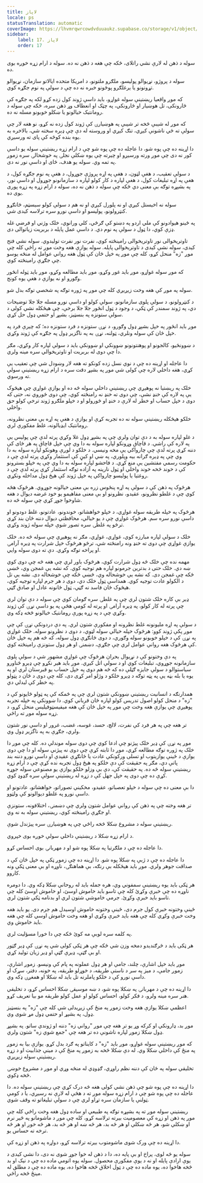 ```yaml
---
title: لاپاز
locale: ps
statusTranslation: automatic
coverImage: https://lhvmrqwrcowdvduuaukz.supabase.co/storage/v1/object/public/strapi-uploads/small_cover-educacion-fundamental.webp-2d51a7828a2b1309555be27f7e2a61a0.webp
sidebar:
    label: 17. لاپاز
    order: 17
---
```

سوله د ذهن له لارې نشي راتلای، ځکه چې هغه د ذهن نه ده. سوله د ارام زړه خوږه بوی ده.

سوله د پروژو، نړیوالو پولیسو، ملګرو ملتونو، د امریکا متحده ایالاتو سازمان، نړیوالو تړونونو یا یرغلګرو پوځونو خبره نه ده چې د سولې په نوم جګړه کوي.

که موږ واقعیا ریښتینې سوله غواړو، باید داسې ژوند کول زده کړو لکه په جګړه کې څارونکی، تل هوښیار او څارونکي، په چټک او انعطاف وړ ذهن سره، ځکه چې سوله د رومانتيک خیالونو یا ښکلو خوبونو مسله نه ده.

که موږ له شېبې څخه تر شېبې په هوښیارۍ کې ژوند کول زده نه کړو، نو هغه لار چې سولې ته ځي ناشونې کیږي، تنګ کیږي او وروسته له دې چې ډیره سخته شي، بالاخره به یوه بنده کوڅه کې پای ته ورسیږي.

دا اړینه ده چې پوه شو، دا عاجله ده چې پوه شو چې د ارام زړه ریښتینې سوله یو داسې کور نه دی چې موږ ورته ورسیږو او چیرته چې یوه ښکلې نجلۍ په خوشحالۍ سره زموږ په تمه وي. سوله یو هدف، ځای او داسې نور نه دی.

د سولې تعقیب، د هغې لټون، د هغې په اړه پروژې جوړول، د هغې په نوم جګړه کول، د هغې په اړه تبلیغات کول، د هغې لپاره د کار کولو لپاره د سازمانونو جوړول او داسې نور، په بشپړه توګه بې معنی دي ځکه چې سوله د ذهن نه ده، سوله د ارام زړه په زړه پوری بوی ده.

سوله نه اخیستل کیږي او نه پلورل کیږي او نه هم د سولې کولو سیسټم، ځانګړو کنټرولونو، پولیسو او داسې نورو سره ترلاسه کیدی شي.

په ځینو هیوادونو کې ملي اردو په دښتو کې ګرځي، کلي ورانوي، خلک وژني او فرضي غله ډزې کوي، دا ټول د سولې په نوم دي. د داسې عمل پایله د بربریت زیاتوالی دی.

تاوتریخوالی نور تاوتریخوالی رامینځته کوي، نفرت نور نفرت تولیدوي. سوله نشي فتح کیدی، سوله نشي کیدی د تاوتریخوالی پایله. سوله یوازې هغه وخت موږ ته راځي کله چې موږ "زه" منحل کړو، کله چې موږ په خپل ځان کې ټول هغه رواني عوامل له منځه یوسو چې جګړې رامینځته کوي.

که موږ سوله غواړو، موږ باید غور وکړو، موږ باید مطالعه وکړو، موږ باید ټوله انځور وګورو او نه یوازې د هغې یوه کونج.

سوله په موږ کې هغه وخت زیږیږي کله چې موږ په ژوره توګه په شخصي توګه بدل شو.

د کنټرولونو، د سولې پلوی سازمانونو، سولې کولو او داسې نورو مسله جلا جلا توضیحات دي، په ژوند سمندر کې ټکي، د وجود د ټول انځور جلا جلا برخې، چې هیڅکله نشي کولی د سولې ستونزه په بنسټیز، بشپړ او حتمي ډول حل کړي.

موږ باید انځور په خپل بشپړ ډول وګورو، د نړۍ ستونزه د فرد ستونزه ده؛ که چیرې فرد په خپل ځان کې سوله ونلري، ټولنه، نړۍ به په ناگزیر ډول په جګړه کې ژوند وکړي.

د ښوونځیو، کالجونو او پوهنتونونو ښوونکي او ښوونکې باید د سولې لپاره کار وکړي، مګر دا چې دوی له بربریت او تاوتریخوالي سره مینه ولري.

دا عاجله او اړینه ده چې د نوي نسل زده کونکو ته هغه لار وښودل شي چې تعقیب یې کړي، هغه داخلي لاره چې کولی شي موږ په بشپړ دقت سره د ارام زړه ریښتینې سولې ته ورسوي.

خلک په ریښتیا نه پوهیږي چې ریښتینې داخلي سوله څه ده او یوازې غواړي چې هیڅوک یې په لاره کې خنډ نشي، چې دوی ته خنډ نه رامنځته کوي، چې دوی ځوروي نه، حتی که دوی د خپل حساب او خطر له لارې د خنډ او ځورولو او د خپلو ملګرو ژوند ترخې کولو حق واخلي.

خلکو هیڅکله ریښتینې سوله نه ده تجربه کړې او یوازې د هغې په اړه بې معنی نظرونه، رومانتيک ایډیالونه، غلط مفکورې لري.

د غلو لپاره سوله به د دې توان ولري چې په بشپړ ډول غلا وکړي پرته لدې چې پولیس یې په لاره کې راشي. د قاچاق وړونکو لپاره سوله به دا وي چې خپل قاچاق په هر ځای کې دننه کړي پرته لدې چې چارواکي یې مخه ونیسي. د خلکو د لوږې وهونکو لپاره سوله به دا وي چې په ډیره ګرانه بیه وپلوري، په ښي او کیڼ کې استثمار وکړي پرته لدې چې د حکومت رسمي مفتشین یې منع کړي. د فاحشو لپاره سوله به دا وي چې په خپلو بسترونو کې د خوند څخه خوند واخلي او ټول نارینه په آزاده توګه استثمار کړي پرته لدې چې د روغتیا یا پولیسو چارواکي په خپل ژوند کې هیڅ ډول مداخله ونکړي.

هرڅوک په ذهن کې د سولې په اړه پنځوس زره بې معنی خیالونه جوړوي. هرڅوک هڅه کوي چې د غلطو نظرونو، عقیدو، نظرونو او بې معنی مفاهیمو یو خود غرضه دیوال د هغه شاوخوا جوړ کړي چې سوله څه ده.

هرڅوک په خپله طریقه سوله غواړي، د خپلو خواهشاتو، خوندونو، عادتونو، غلط دودونو او داسې نورو سره سم. هرڅوک غواړي چې د یو خیالي، محافظتي دیوال دننه ځان بند کړي ترڅو په غلطۍ سره تصور شوې خپله سوله ژوند وکړي.

خلک د سولې لپاره مبارزه کوي، غواړي، غواړي، مګر نه پوهیږي چې سوله څه ده. خلک یوازې غواړي چې دوی ته خنډ ونه رامنځته شي، ترڅو هرڅوک خپل شرارت په ډیره آرامۍ او پراخه توګه وکړي. دې ته دوی سوله وايي.

مهمه نده چې خلک څه ډول شرارت کوي، هرڅوک باور لري چې هغه څه چې دوی کوي ښه دي. خلک حتی د بدترین جرمونو لپاره هم توجیه کوي. که نشه يي غمجن وي، څښي ځکه چې غمجن دی. که نشه يي خوشحاله وي، څښي ځکه چې خوشحاله دی. نشه يي تل د الکولو عادت توجیه کوي. همداسې ټول خلک دي، دوی د هر جرم لپاره توجیه کوي، هیڅوک ځان فاسد نه ګڼي، ټول ځانونه عادل او صادق ګڼي.

ډیر بې کاره خلک شتون لري چې په غلطۍ سره ګومان کوي چې سوله د دې توان لري چې پرته له کار کولو، په ډیره آرامۍ او پرته له کومې هڅې په یو داسې نړۍ کې ژوند وکړي چې د په زړه پورې رومانتيک خیالونو څخه ډکه وي.

د سولې په اړه ملیونونه غلط نظرونه او مفکورې شتون لري. په دې دردونکې نړۍ کې چې موږ پکې ژوند کوو: هرڅوک خپله خیالي سوله لټوي، د دوی د نظرونو سوله. خلک غواړي په نړۍ کې د خپلو خوبونو سوله وګوري، د دوی ځانګړې ډول سوله، که څه هم په خپل ځان کې هرڅوک هغه رواني عوامل لري چې جګړې، دښمنۍ او هر ډول ستونزې رامینځته کوي.

په دې وختونو کې د نړیوال بحران هرڅوک چې غواړي مشهور شي د سولې پلوی سازمانونه جوړوي، تبلیغات کوي او د سولې اتل کیږي. موږ باید هیر نکړو چې ډیرو ځناورو سیاستوالو د سولې جایزه ګټلې ده که څه هم دوی په خپل حساب یو قبرستان لري او په یوه یا بله بڼه یې په پټه توګه د ډیرو خلکو د وژلو امر کړی دی، کله چې دوی د ځان د پټولو په خطر کې لیدلي دي.

همدارنګه د انسانیت ریښتیني ښوونکي شتون لري چې په ځمکه کې په ټولو ځایونو کې د "زه" د منحل کولو اصول تدریس کولو لپاره ځان قرباني کوي. دا ښوونکي په خپله تجربه پوهیږي چې یوازې هغه وخت چې موږ په خپل ځان کې هغه میفیسټوفیلیس منحل کړو، د زړه سوله موږ ته راځي.

تر هغه چې په هر فرد کې نفرت، لالچ، حسد، غوسه، غضب، غرور او داسې نور شتون ولري، جګړې به په ناگزیر ډول وي.

موږ په نړۍ کې ډیر خلک پیژنو چې ادعا کوي چې دوی سوله موندلې ده. کله چې موږ دا خلک په ژوره توګه مطالعه کړي، موږ دا ثابته کړې چې دوی نه پیژني سوله او دا چې دوی یوازې د ځینې یوازیتوب او تسلی ورکونکي عادت یا ځانګړې عقیدې او داسې نورو دننه بند پاتې دي، مګر په حقیقت کې دې خلکو په هیڅ ډول تجربه نده کړې چې د ارام زړه ریښتینې سوله څه ده. په حقیقت کې، دې بې وزلو خلکو یوازې یو مصنوعي سوله جوړه کړې ده چې دوی په خپل جهل کې د زړه له ریښتینې سولې سره ګډوډ کوي.

دا بې معنی ده چې سوله د خپلو تعصباتو، عقیدو، مخکیني تصوراتو، خواهشاتو، عادتونو او داسې نورو په غلطو دیوالونو کې ولټوو.

تر هغه وخته چې په ذهن کې رواني عوامل شتون ولري چې دښمنۍ، اختلافونه، ستونزې او جګړې رامینځته کوي، ریښتینې سوله به نه وي.

ریښتینې سوله د مشروع ښکلا څخه راځي چې په هوښیارۍ سره پیژندل شوې.

د ارام زړه ښکلا د ریښتینې داخلي سولې خوږه بوی خپروي.

دا عاجله ده چې د ملګرتیا په ښکلا پوه شو او د مهربانۍ بوی احساس کړو.

دا عاجله ده چې د ژبې په ښکلا پوه شو. دا اړینه ده چې زموږ ټکي په خپل ځان کې د صداقت جوهر ولري. موږ باید هیڅکله بې رنګه، بې هماهنګۍ، ناوړه او بې معنی ټکي ونه کاروو.

هر ټکی باید یوه ریښتینې سمفوني وي، هره جمله باید له روحاني ښکلا ډکه وي. دا دومره ناوړه ده چې خبرې وکړئ کله چې تاسو باید خاموش اوسئ، او خاموش اوسئ کله چې تاسو باید خبرې وکړئ. جرمي خاموشي شتون لري او بدنامه ټکي شتون لري.

ځینې وختونه خبرې کول جرم دی، ځینې وختونه خاموش اوسیدل هم جرم دی. یو باید هغه وخت خبرې وکړي کله چې هغه باید خبرې وکړي او هغه وخت خاموش اوسي کله چې هغه باید خاموش وي.

په کلمه سره لوبې مه کوئ ځکه چې دا خورا مسؤلیت لري.

هر ټکی باید د څرګندیدو دمخه وزن شي ځکه چې هر ټکی کولی شي په نړۍ کې ډیر ګټور او بې ګټې، ډیرې ګټې او ډیر زیان تولید کړي.

موږ باید خپل اشارې، چلند، جامې او هر ډول عملونه په پام کې ونیسو. زموږ اشارې، زموږ جامې، د میز په سر د ناستې طریقه، د خوړلو طریقه، په خونه، دفتر، سړک او داسې نورو کې د خلکو پاملرنه تل باید له ښکلا او همغږۍ ډکه وي.

دا اړینه ده چې د مهربانۍ په ښکلا پوه شو، د ښه موسیقۍ ښکلا احساس کړو، د تخلیقي هنر سره مینه ولرو، د فکر کولو، احساس کولو او عمل کولو طریقه مو بیا تعریف کړو.

اعظمي ښکلا یوازې هغه وخت زموږ په منځ کې زیږیدلی شي کله چې "زه" په بنسټیز ډول، په بشپړ او حتمي ډول مړ شوی وي.

موږ بد، ډارونکي او کرکه وړ یو تر هغه چې موږ "رواني زه" دننه او ژوندي ساتو. په بشپړ ډول ښکلا زموږ لپاره ناشونې ده تر هغه چې "جمع شوي زه" شتون ولري.

که موږ ریښتینې سوله غواړو، موږ باید "زه" د کایناتو په ګرد بدل کړو. یوازې بیا به زموږ په منځ کې داخلي ښکلا وي. له دې ښکلا څخه به زموږ په منځ کې د مینې جذابیت او د زړه ریښتینې سوله زیږیږي.

تخلیقي سوله په ځان کې دننه نظم راوړي، ګډوډي له منځه وړي او موږ د مشروع خوښۍ څخه ډکوي.

دا اړینه ده چې پوه شو چې ذهن نشي کولی هغه څه درک کړي چې ریښتینې سوله ده. دا عاجله ده چې پوه شو چې د ارام زړه سوله موږ ته د هڅې له لارې نه رسیږي، یا د کومې ټولنې یا سازمان سره تړاو لري چې د سولې تبلیغاتو ته وقف شوي.

ریښتینې سوله موږ ته په بشپړه توګه په طبیعي او ساده ډول هغه وخت راځي کله چې موږ په ذهن او زړه کې معصومیت بیرته ترلاسه کړو، کله چې موږ د ماشومانو په څیر نرم او ښکلي شو، هر څه ښکلي او هر څه بد، هر څه ښه او هر څه بد، هر څه خوږ او هر څه ترخه ته حساس یو.

دا اړینه ده چې ورک شوی ماشومتوب بیرته ترلاسه کړو، دواړه په ذهن او زړه کې.

سوله یو څه لوی، پراخ او بې پایه ده، دا د ذهن له خوا جوړ شوی نه دی، دا نشي کیدی د یوې ارادې پایله او نه د یوې مفکورې محصول. سوله یوه اتومي ماده ده چې د نیک او بد څخه هاخوا ده، یوه ماده ده چې د ټول اخلاق څخه هاخوا ده، یوه ماده ده چې د مطلق له مینځ څخه راځي.


